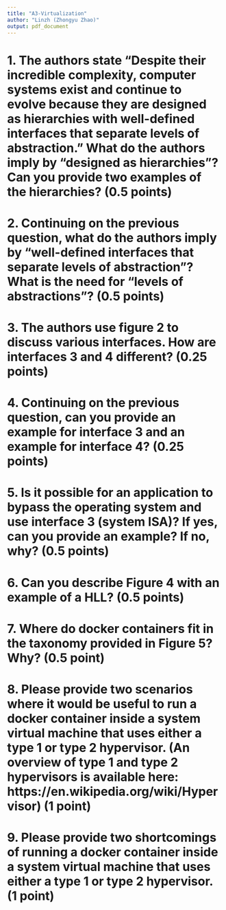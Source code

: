 ```yaml
---
title: "A3-Virtualization"
author: "Linzh (Zhongyu Zhao)"
output: pdf_document
---
```


# 1. The authors state "Despite their incredible complexity, computer systems exist and continue to evolve because they are designed as hierarchies with well-defined interfaces that separate levels of abstraction." What do the authors imply by "designed as hierarchies"? Can you provide two examples of the hierarchies? (0.5 points)

# 2. Continuing on the previous question, what do the authors imply by "well-defined interfaces that separate levels of abstraction"? What is the need for "levels of abstractions"? (0.5 points)


# 3. The authors use figure 2 to discuss various interfaces. How are interfaces 3 and 4 different?  (0.25 points) 


# 4. Continuing on the previous question,  can you provide an example for interface 3 and an example for interface 4? (0.25 points)


# 5. Is it possible for an application to bypass the operating system and use interface 3 (system ISA)? If yes, can you provide an example? If no, why? (0.5 points)



# 6. Can you describe Figure 4 with an example of a HLL? (0.5 points)  



# 7. Where do docker containers fit in the taxonomy provided in Figure 5? Why? (0.5 point)

# 8. Please provide two scenarios where it would be useful to run a docker container inside a system virtual machine that uses either a type 1 or type 2 hypervisor. (An overview of type 1 and type 2 hypervisors is available here: https://en.wikipedia.org/wiki/Hypervisor) (1 point)


# 9. Please provide two shortcomings of running a docker container inside a system virtual machine that uses either a type 1 or type 2 hypervisor. (1 point)







